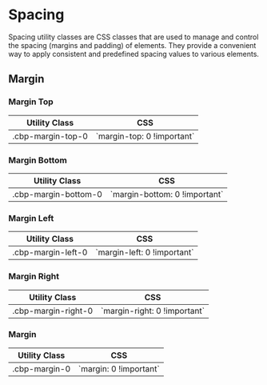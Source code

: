 
<Meta title="Utilities/Spacing" />

# Spacing

Spacing utility classes are CSS classes that are used to manage and control the spacing (margins and padding) of elements.
They provide a convenient way to apply consistent and predefined spacing values to various elements.

## Margin

<div style={{ display: "grid", gridTemplateColumns: "repeat(2, minmax(0, 1fr))", gap: "4rem" }}>
  <section>
    <h3>Margin Top</h3>
    <table style={{ width: "100%" }}>
      <thead>
        <tr>
          <th>Utility Class</th>
          <th>CSS</th>
        </tr>
      </thead>
      <tbody>
        <tr>
          <td>.cbp-margin-top-0</td>
          <td>`margin-top: 0 !important`</td>
        </tr>
      </tbody>
    </table>
  </section>
  <section>
    <h3>Margin Bottom</h3>
    <table style={{ width: "100%" }}>
      <thead>
        <tr>
          <th>Utility Class</th>
          <th>CSS</th>
        </tr>
      </thead>
      <tbody>
        <tr>
          <td>.cbp-margin-bottom-0</td>
          <td>`margin-bottom: 0 !important`</td>
        </tr>
      </tbody>
    </table>
  </section>
  <section>
    <h3>Margin Left</h3>
    <table style={{ width: "100%" }}>
      <thead>
        <tr>
          <th>Utility Class</th>
          <th>CSS</th>
        </tr>
      </thead>
      <tbody>
        <tr>
          <td>.cbp-margin-left-0</td>
          <td>`margin-left: 0 !important`</td>
        </tr>
      </tbody>
    </table>
  </section>
  <section>
    <h3>Margin Right</h3>
    <table style={{ width: "100%" }}>
      <thead>
        <tr>
          <th>Utility Class</th>
          <th>CSS</th>
        </tr>
      </thead>
      <tbody>
        <tr>
          <td>.cbp-margin-right-0</td>
          <td>`margin-right: 0 !important`</td>
        </tr>
      </tbody>
    </table>
  </section>
  <section>
    <h3>Margin</h3>
    <table style={{ width: "100%" }}>
      <thead>
        <tr>
          <th>Utility Class</th>
          <th>CSS</th>
        </tr>
      </thead>
      <tbody>
        <tr>
          <td>.cbp-margin-0</td>
          <td>`margin: 0 !important`</td>
        </tr>
      </tbody>
    </table>
  </section>
</div>